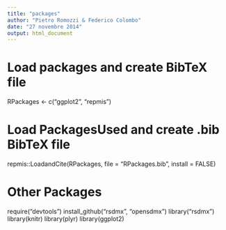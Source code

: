 ```yaml
---
title: "packages"
author: "Pietro Romozzi & Federico Colombo"
date: "27 novembre 2014"
output: html_document
---
```




# Load packages and create BibTeX file
RPackages <- c("ggplot2", "repmis")

# Load PackagesUsed and create .bib BibTeX file
repmis::LoadandCite(RPackages, file = "RPackages.bib", install = FALSE)

# Other Packages
require("devtools")
install_github("rsdmx", "opensdmx")
library("rsdmx")
library(knitr)
library(plyr)
library(ggplot2)

